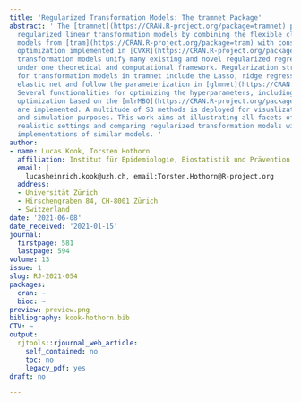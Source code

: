 ```yaml
---
title: 'Regularized Transformation Models: The tramnet Package'
abstract: ' The [tramnet](https://CRAN.R-project.org/package=tramnet) package implements
  regularized linear transformation models by combining the flexible class of transformation
  models from [tram](https://CRAN.R-project.org/package=tram) with constrained convex
  optimization implemented in [CVXR](https://CRAN.R-project.org/package=CVXR). Regularized
  transformation models unify many existing and novel regularized regression models
  under one theoretical and computational framework. Regularization strategies implemented
  for transformation models in tramnet include the Lasso, ridge regression, and the
  elastic net and follow the parameterization in [glmnet](https://CRAN.R-project.org/package=glmnet).
  Several functionalities for optimizing the hyperparameters, including model-based
  optimization based on the [mlrMBO](https://CRAN.R-project.org/package=mlrMBO) package,
  are implemented. A multitude of S3 methods is deployed for visualization, handling,
  and simulation purposes. This work aims at illustrating all facets of tramnet in
  realistic settings and comparing regularized transformation models with existing
  implementations of similar models. '
author:
- name: Lucas Kook, Torsten Hothorn
  affiliation: Institut für Epidemiologie, Biostatistik und Prävention
  email: |
    lucasheinrich.kook@uzh.ch, email:Torsten.Hothorn@R-project.org
  address:
  - Universität Zürich
  - Hirschengraben 84, CH-8001 Zürich
  - Switzerland
date: '2021-06-08'
date_received: '2021-01-15'
journal:
  firstpage: 581
  lastpage: 594
volume: 13
issue: 1
slug: RJ-2021-054
packages:
  cran: ~
  bioc: ~
preview: preview.png
bibliography: kook-hothorn.bib
CTV: ~
output:
  rjtools::rjournal_web_article:
    self_contained: no
    toc: no
    legacy_pdf: yes
draft: no

---
```

